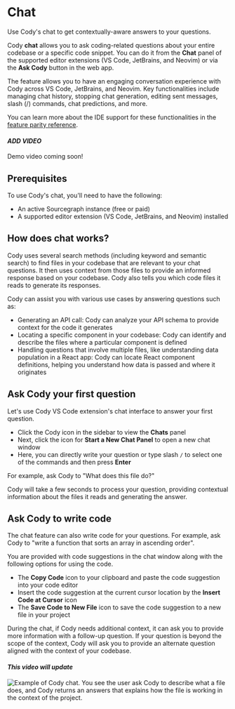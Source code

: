 # Chat

<p className="subtitle"> Use Cody's chat to get contextually-aware answers to your questions.</p>

Cody **chat** allows you to ask coding-related questions about your entire codebase or a specific code snippet. You can do it from the **Chat** panel of the supported editor extensions (VS Code, JetBrains, and Neovim) or via the **Ask Cody** button in the web app.

The feature allows you to have an engaging conversation experience with Cody across VS Code, JetBrains, and Neovim. Key functionalities include managing chat history, stopping chat generation, editing sent messages, slash (/) commands, chat predictions, and more.

You can learn more about the IDE support for these functionalities in the [feature parity reference](./../cody-clients/feature-reference#chat).

#### *ADD VIDEO*

Demo video coming soon!

## Prerequisites

To use Cody's chat, you'll need to have the following:

- An active Sourcegraph instance (free or paid)
- A supported editor extension (VS Code, JetBrains, and Neovim) installed

## How does chat works?

Cody uses several search methods (including keyword and semantic search) to find files in your codebase that are relevant to your chat questions. It then uses context from those files to provide an informed response based on your codebase. Cody also tells you which code files it reads to generate its responses.

Cody can assist you with various use cases by answering questions such as:

- Generating an API call: Cody can analyze your API schema to provide context for the code it generates
- Locating a specific component in your codebase: Cody can identify and describe the files where a particular component is defined
- Handling questions that involve multiple files, like understanding data population in a React app: Cody can locate React component definitions, helping you understand how data is passed and where it originates

## Ask Cody your first question

Let's use Cody VS Code extension's chat interface to answer your first question.

- Click the Cody icon in the sidebar to view the **Chats** panel
- Next, click the icon for **Start a New Chat Panel** to open a new chat window
- Here, you can directly write your question or type slash `/` to select one of the commands and then press **Enter**

For example, ask Cody to "What does this file do?"

Cody will take a few seconds to process your question, providing contextual information about the files it reads and generating the answer.

## Ask Cody to write code

The chat feature can also write code for your questions. For example, ask Cody to "write a function that sorts an array in ascending order".

You are provided with code suggestions in the chat window along with the following options for using the code.

- The **Copy Code** icon to your clipboard and paste the code suggestion into your code editor
- Insert the code suggestion at the current cursor location by the **Insert Code at Cursor** icon
- The **Save Code to New File** icon to save the code suggestion to a new file in your project

During the chat, if Cody needs additional context, it can ask you to provide more information with a follow-up question. If your question is beyond the scope of the context, Cody will ask you to provide an alternate question aligned with the context of your codebase.

#### *This video will update*

![Example of Cody chat. You see the user ask Cody to describe what a file does, and Cody returns an answers that explains how the file is working in the context of the project.](https://storage.googleapis.com/sourcegraph-assets/cody/Docs/Sept2023/Context_Chat_SM.gif)
